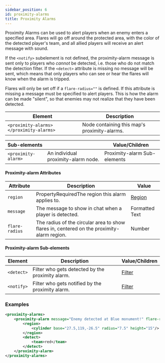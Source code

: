 ```yaml
---
sidebar_position: 6
id: proximity-alarms
title: Proximity Alarms
---
```


Proximity Alarms can be used to alert players when an enemy enters a specified area. 
Flares will go off around the protected area, with the color of the detected player's team, and all allied players will receive an alert message with sound.

If the `<notify>` subelement is not defined, the proximity-alarm message is sent only to players who *cannot* be detected, i.e. those who do not match the detection filter. 
If the `<detect>` attribute is missing no message will be sent, which means that only players who can see or hear the flares will know when the alarm is tripped.

Flares will only be set off if a `flare-radius=""` is defined. 
If this attribute is missing a message must be specified to alert players. 
This is how the alarm can be made "silent", so that enemies may not realize that they have been detected.

| Element | Description |
|---|---|
| `<proximity-alarms> </proximity-alarms>` | Node containing this map's proximity-alarms. |

| Sub-elements || Value/Children |
|---|---|---|
| `<proximity-alarm>` | An individual proximity-alarm node. | <span className="badge badge--secondary">Proximity-alarm Sub-elements</span> |

#### Proximity-alarm Attributes

| Attribute | Description | Value |
|---|---|---|
| `region` | <span className="badge badge--secondary" title="Can be either this attribute or a sub-element.">Property</span><span className="badge badge--danger">Required</span>The region this alarm applies to. | [Region](/docs/modules/mechanics/regions) |
| `message` | The message to show in chat when a player is detected. | <span className="badge badge--primary">Formatted Text</span> |
| `flare-radius` | The radius of the circular area to show flares in, centered on the proximity-alarm region. | <span className="badge badge--primary">Number</span> |

#### Proximity-alarm Sub-elements

| Element | Description | Value/Children |
|---|---|---|
| `<detect>` | Filter who gets detected by the proximity alarm. | [Filter](/docs/modules/mechanics/filters) |
| `<notify>` | Filter who gets notified by the proximity alarm. | [Filter](/docs/modules/mechanics/filters) |

### Examples

```xml
<proximity-alarms>
    <proximity-alarm message="Enemy detected at Blue monument!" flare-radius="4">
        <region>
            <cylinder base="27.5,119,-26.5" radius="7.5" height="15"/>
        </region>
        <detect>
            <team>red</team>
        </detect>
    </proximity-alarm>
</proximity-alarms>
```
